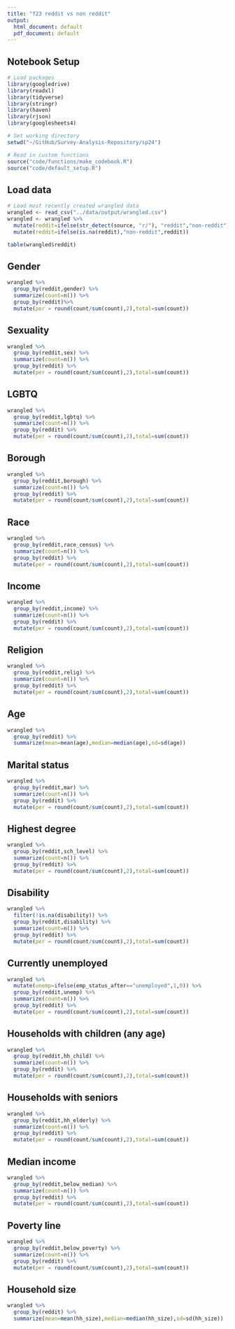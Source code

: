 ---
title: "f23 reddit vs non reddit"
output:
  html_document: default
  pdf_document: default
---

## Notebook Setup
```{r message=FALSE, warning=FALSE}
# Load packages
library(googledrive)
library(readxl)
library(tidyverse)
library(stringr)
library(haven)
library(rjson)
library(googlesheets4)

# Set working directory
setwd("~/GitHub/Survey-Analysis-Repository/sp24")

# Read in custom functions
source("code/functions/make_codebook.R")
source("code/default_setup.R")
```

## Load data
```{r message=FALSE, warning=FALSE}
# Load most recently created wrangled data
wrangled <- read_csv("../data/output/wrangled.csv")
wrangled <- wrangled %>%
  mutate(reddit=ifelse(str_detect(source, "r/"), "reddit","non-reddit")) %>%
  mutate(reddit=ifelse(is.na(reddit),"non-reddit",reddit))

table(wrangled$reddit)
```
## Gender

```{r}
wrangled %>%
  group_by(reddit,gender) %>%
  summarize(count=n()) %>%
  group_by(reddit)%>%
  mutate(per = round(count/sum(count),2),total=sum(count))
```
## Sexuality

```{r}
wrangled %>%
  group_by(reddit,sex) %>%
  summarize(count=n()) %>%
  group_by(reddit) %>%
  mutate(per = round(count/sum(count),2),total=sum(count))
```

## LGBTQ

```{r}
wrangled %>%
  group_by(reddit,lgbtq) %>%
  summarize(count=n()) %>%
  group_by(reddit) %>%
  mutate(per = round(count/sum(count),2),total=sum(count))
```

## Borough

```{r}
wrangled %>%
  group_by(reddit,borough) %>%
  summarize(count=n()) %>%
  group_by(reddit) %>%
  mutate(per = round(count/sum(count),2),total=sum(count))
```

## Race

```{r}
wrangled %>%
  group_by(reddit,race_census) %>%
  summarize(count=n()) %>%
  group_by(reddit) %>%
  mutate(per = round(count/sum(count),2),total=sum(count))
```

## Income

```{r}
wrangled %>%
  group_by(reddit,income) %>%
  summarize(count=n()) %>%
  group_by(reddit) %>%
  mutate(per = round(count/sum(count),2),total=sum(count))
```
## Religion

```{r}
wrangled %>%
  group_by(reddit,relig) %>%
  summarize(count=n()) %>%
  group_by(reddit) %>%
  mutate(per = round(count/sum(count),2),total=sum(count))
```
## Age

```{r}
wrangled %>%
  group_by(reddit) %>%
  summarize(mean=mean(age),median=median(age),sd=sd(age))
```

## Marital status

```{r}
wrangled %>%
  group_by(reddit,mar) %>%
  summarize(count=n()) %>%
  group_by(reddit) %>%
  mutate(per = round(count/sum(count),2),total=sum(count))
```

## Highest degree

```{r}
wrangled %>%
  group_by(reddit,sch_level) %>%
  summarize(count=n()) %>%
  group_by(reddit) %>%
  mutate(per = round(count/sum(count),2),total=sum(count))
```

## Disability

```{r}
wrangled %>%
  filter(!is.na(disability)) %>%
  group_by(reddit,disability) %>%
  summarize(count=n()) %>%
  group_by(reddit) %>%
  mutate(per = round(count/sum(count),2),total=sum(count))
```
## Currently unemployed

```{r}
wrangled %>%
  mutate(unemp=ifelse(emp_status_after=="unemployed",1,0)) %>%
  group_by(reddit,unemp) %>%
  summarize(count=n()) %>%
  group_by(reddit) %>%
  mutate(per = round(count/sum(count),2),total=sum(count))
```

## Households with children (any age)

```{r}
wrangled %>%
  group_by(reddit,hh_child) %>%
  summarize(count=n()) %>%
  group_by(reddit) %>%
  mutate(per = round(count/sum(count),2),total=sum(count))
```

## Households with seniors

```{r}
wrangled %>%
  group_by(reddit,hh_elderly) %>%
  summarize(count=n()) %>%
  group_by(reddit) %>%
  mutate(per = round(count/sum(count),2),total=sum(count))
```

## Median income

```{r}
wrangled %>%
  group_by(reddit,below_median) %>%
  summarize(count=n()) %>%
  group_by(reddit) %>%
  mutate(per = round(count/sum(count),2),total=sum(count))
```

## Poverty line

```{r}
wrangled %>%
  group_by(reddit,below_poverty) %>%
  summarize(count=n()) %>%
  group_by(reddit) %>%
  mutate(per = round(count/sum(count),2),total=sum(count))
```

## Household size

```{r}
wrangled %>%
  group_by(reddit) %>%
  summarize(mean=mean(hh_size),median=median(hh_size),sd=sd(hh_size))
```